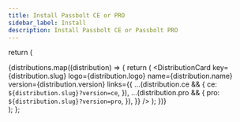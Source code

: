 ```yaml
---
title: Install Passbolt CE or PRO
sidebar_label: Install
description: Install Passbolt CE or Passbolt PRO
---
```



  return (
    <div className={styles.grid}>
      {distributions.map((distribution) => {
        return (
          <DistributionCard
            key={distribution.slug}
            logo={distribution.logo}
            name={distribution.name}
            version={distribution.version}
            links={{
              ...(distribution.ce && {
                ce: `${distribution.slug}?version=ce`,
              }),
              ...(distribution.pro && {
                pro: `${distribution.slug}?version=pro`,
              }),
            }}
          />
        );
      })}
    </div>
  );
};

<DistributionCardWrapper />


